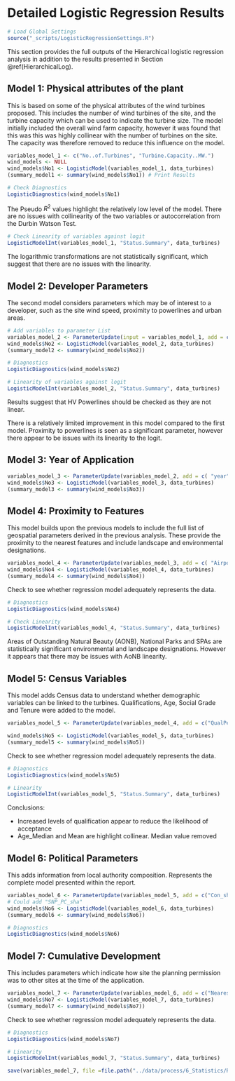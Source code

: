 # Detailed Logistic Regression Results {#LogRegDetailed}

\footnotesize

```r
# Load Global Settings
source("_scripts/LogisticRegressionSettings.R")
```

This section provides the full outputs of the Hierarchical logistic regression analysis in addition to the results presented in Section \@ref(HierarchicalLog).

## Model 1: Physical attributes of the plant

This is based on some of the physical attributes of the wind turbines proposed. This includes the number of wind turbines of the site, and the turbine capacity which can be used to indicate the turbine size. The model initially included the overall wind farm capacity, however it was found that this was this was highly collinear with the number of turbines on the site. The capacity was therefore removed to reduce this influence on the model.

```r
variables_model_1 <- c("No..of.Turbines", "Turbine.Capacity..MW.")
wind_models <- NULL
wind_models$No1 <- LogisticModel(variables_model_1, data_turbines)
(summary_model1 <- summary(wind_models$No1)) # Print Results
```

```r
# Check Diagnostics
LogisticDiagnostics(wind_models$No1)
```

The Pseudo $R^{2}$ values highlight the relatively low level of the model. There are no issues with collinearity of the two variables or autocorrelation from the Durbin Watson Test.

```r
# Check Linearity of variables against logit
LogisticModelInt(variables_model_1, "Status.Summary", data_turbines)

```

The logarithmic transformations are not statistically significant, which suggest that there are no issues with the linearity. 

## Model 2: Developer Parameters

The second model considers parameters which may be of interest to a developer, such as the site wind speed, proximity to powerlines and urban areas.

```r
# Add variables to parameter List
variables_model_2 <- ParameterUpdate(input = variables_model_1, add = c("WindSpeed45", "HVpowerline"))
wind_models$No2 <- LogisticModel(variables_model_2, data_turbines)
(summary_model2 <- summary(wind_models$No2))
```

```r
# Diagnostics
LogisticDiagnostics(wind_models$No2)
```

```r
# Linearity of variables against logit
LogisticModelInt(variables_model_2, "Status.Summary", data_turbines)
```

Results suggest that HV Powerlines should be checked as they are not linear.

There is a relatively limited improvement in this model compared to the first model. Proximity to powerlines is seen as a significant parameter, however there appear to be issues with its linearity to the logit.

## Model 3: Year of Application

```r
variables_model_3 <- ParameterUpdate(variables_model_2, add = c( "year"))
wind_models$No3 <- LogisticModel(variables_model_3, data_turbines)
(summary_model3 <- summary(wind_models$No3))
```

## Model 4: Proximity to Features

This model builds upon the previous models to include the full list of geospatial parameters derived in the previous analysis. These provide the proximity to the nearest features and include landscape and environmental designations.


```r
variables_model_4 <- ParameterUpdate(variables_model_3, add = c( "Airports_Trans", "ARoads_Trans", "BRoads_Trans", "MinRoads_Trans", "Motorways_Trans",  "Railway_Trans", "UrbanRegions_Trans", "AONB_Trans", "NationalParks_Trans", "HCoast_Trans", "NNR_Trans", "RAMSAR_Trans", "SACS_Trans", "SPA_Trans", "SSSI_Trans", "MilitarySites_Trans"))
wind_models$No4 <- LogisticModel(variables_model_4, data_turbines)
(summary_model4 <- summary(wind_models$No4))
```

Check to see whether regression model adequately represents the data. 

```r
# Diagnostics
LogisticDiagnostics(wind_models$No4)
```


```r
# Check Linearity
LogisticModelInt(variables_model_4, "Status.Summary", data_turbines)
```

Areas of Outstanding Natural Beauty (AONB), National Parks and SPAs are statistically significant environmental and landscape designations. However it appears that there may be issues with AoNB linearity.

## Model 5: Census Variables

This model adds Census data to understand whether demographic variables can be linked to the turbines. Qualifications, Age, Social Grade and Tenure were added to the model.

```r

variables_model_5 <- ParameterUpdate(variables_model_4, add = c("QualPercL4", "AgeMean", "TenureOwned"))

wind_models$No5 <- LogisticModel(variables_model_5, data_turbines)
(summary_model5 <- summary(wind_models$No5))

```

Check to see whether regression model adequately represents the data. 

```r
# Diagnostics
LogisticDiagnostics(wind_models$No5)
```

```r
# Linearity
LogisticModelInt(variables_model_5, "Status.Summary", data_turbines)
```

Conclusions:

- Increased levels of qualification appear to reduce the likelihood of acceptance
- Age_Median and Mean are highlight collinear. Median value removed

## Model 6: Political Parameters

This adds information from local authority composition. Represents the complete model presented within the report.

```r
variables_model_6 <- ParameterUpdate(variables_model_5, add = c("Con_share", "Lab_share", "LD_share"))
# Could add "SNP_PC_sha"
wind_models$No6 <- LogisticModel(variables_model_6, data_turbines)
(summary_model6 <- summary(wind_models$No6))

```


```r
# Diagnostics
LogisticDiagnostics(wind_models$No6)
```

## Model 7: Cumulative Development

This includes parameters which indicate how site the planning permission was to other sites at the time of the application.

```r
variables_model_7 <- ParameterUpdate(variables_model_6, add = c("NearestTurbineBuilt", "NearestTurbineRejected", "UrbanLarge"), remove = "UrbanRegions")
wind_models$No7 <- LogisticModel(variables_model_7, data_turbines)
(summary_model7 <- summary(wind_models$No7))
```
Check to see whether regression model adequately represents the data. 

```r
# Diagnostics
LogisticDiagnostics(wind_models$No7)
```

```r
# Linearity
LogisticModelInt(variables_model_7, "Status.Summary", data_turbines)
```

```r
save(variables_model_7, file =file.path("../data/process/6_Statistics/ResultParametersHierarchical.RData"))
```
\normalsize

